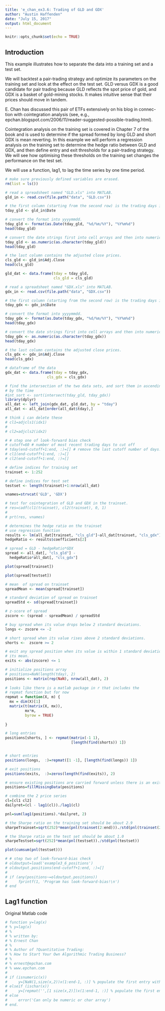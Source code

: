 ```yaml
---
title: 'e_chan_ex3.6: Trading of GLD and GDX'
author: "Austin Haffenden"
date: "July 15, 2017"
output: html_document
---
```


```r
knitr::opts_chunk$set(echo = TRUE)
```

## Introduction

This example illustrates how to separate the data into a training set and a
test set. 

We will backtest a pair-trading strategy and optimize its parameters
on the training set and look at the effect on the test set.
GLD versus GDX is a good candidate for pair trading because GLD
reflects the spot price of gold, and GDX is a basket of gold-mining
stocks. It makes intuitive sense that their prices should move in tandem.

E. Chan has discussed this pair of ETFs extensively on his blog in connec-
tion with cointegration analysis (see, e.g., epchan.blogspot.com/2006/11/reader-suggested-possible-trading.html). 

Cointegration analysis on the training set is covered in Chapter 7 of the 
book and is used to determine if the spread formed by long GLD and short 
GDX is mean reverting. In this example we will perform a regression analysis
on the training set to determine the hedge ratio between GLD and GDX, and then
define entry and exit thresholds for a pair-trading strategy. We will see how 
optimising these thresholds on the training set changes the performance on the
test set.

We will use a function, lag1, to lag the time series by one time period. 

```r
# make sure previously defined variables are erased.
rm(list = ls())

# read a spreadsheet named "GLD.xls" into MATLAB. 
gld_in <- read.csv(file.path("data", "GLD.csv"))

# the first column (starting from the second row) is the trading days in format mm/dd/yyyy.
tday_gld <- gld_in$Date

# convert the format into yyyymmdd.
tday_gld <- format(as.Date(tday_gld, "%d/%m/%Y"), "%Y%m%d")
head(tday_gld)

# convert the date strings first into cell arrays and then into numeric format.
tday_gld <- as.numeric(as.character(tday_gld))
head(tday_gld)

# the last column contains the adjusted close prices.
cls_gld <- gld_in$Adj.Close
head(cls_gld)

gld_dat <- data.frame(tday = tday_gld,
                      cls_gld = cls_gld)

# read a spreadsheet named "GDX.xls" into MATLAB. 
gdx_in <- read.csv(file.path("data", "GDX.csv"))

# the first column (starting from the second row) is the trading days in format mm/dd/yyyy.
tday_gdx <- gdx_in$Date

# convert the format into yyyymmdd.
tday_gdx <- format(as.Date(tday_gdx, "%d/%m/%Y"), "%Y%m%d")
head(tday_gdx)

# convert the date strings first into cell arrays and then into numeric format.
tday_gdx <- as.numeric(as.character(tday_gdx))
head(tday_gdx)

# the last column contains the adjusted close prices.
cls_gdx <- gdx_in$Adj.Close
head(cls_gdx)

# dataframe of the data
gdx_dat <- data.frame(tday = tday_gdx,
                   cls_gdx = cls_gdx)

# find the intersection of the two data sets, and sort them in ascending order
# by the time
#int_sort <- sort(intersect(tday_gld, tday_gdx))
library(dplyr)
all_dat <- left_join(gdx_dat, gld_dat, by = "tday")
all_dat <- all_dat[order(all_dat$tday),]

# think i can delete these
# cl1=adjcls1(idx1) 
# 
# cl2=adjcls2(idx2)  

# # step one of look-forward bias check
# cutoff=60 # number of most recent trading days to cut off 
# tday(end-cutoff+1:end, :)=[] # remove the last cutoff number of days.
# cl1(end-cutoff+1:end, :)=[]
# cl2(end-cutoff+1:end, :)=[]

# define indices for training set
trainset <- 1:252 

# define indices for test set
testset <- length(trainset)+1:nrow(all_dat) 

vnames=strvcat('GLD', 'GDX')

# test for cointegration of GLD and GDX in the trainset.
# res=cadf(cl1(trainset), cl2(trainset), 0, 1)
# 
# prt(res, vnames)

# determines the hedge ratio on the trainset
# use regression function
results <- lm(all_dat[trainset, "cls_gld"]~all_dat[trainset, "cls_gdx"])
hedgeRatio <- results$coefficients[2]

# spread = GLD - hedgeRatio*GDX
spread <- all_dat[, "cls_gld"] - 
  hedgeRatio*all_dat[, "cls_gdx"] 

plot(spread[trainset])

plot(spread[testset])

# mean  of spread on trainset
spreadMean <- mean(spread[trainset]) 

# standard deviation of spread on trainset
spreadStd <- sd(spread[trainset]) 

# z-score of spread
zscore <- (spread - spreadMean) / spreadStd 

# buy spread when its value drops below 2 standard deviations.
longs <- zscore <= -2 

# short spread when its value rises above 2 standard deviations.
shorts <-  zscore >= 2 

# exit any spread position when its value is within 1 standard deviation of 
# its mean.
exits <- abs(zscore) <= 1 

# initialize positions array
# positions=NaN(length(tday), 2) 
positions <- matrix(rep(NaN), nrow(all_dat), 2)
                 
# looks like there is a matlab package in r that includes the
# repmat function but for now
repmat = function(X, m) {
  mx = dim(X)[1]
  matrix(t(matrix(X, mx)), 
         mx*m,
         byrow = TRUE)
  
}

# long entries
positions[shorts, ] <- repmat(matrix(-1 1), 
                              [length(find(shorts)) 1])


# short entries
positions(longs,  :)=repmat([1 -1], [length(find(longs)) 1]) 

# exit positions
positions(exits,  :)=zeros(length(find(exits)), 2)

# ensure existing positions are carried forward unless there is an exit signal
positions=fillMissingData(positions) 

# combine the 2 price series
cl=[cl1 cl2] 
dailyret=(cl - lag1(cl))./lag1(cl)

pnl=sum(lag1(positions).*dailyret, 2)

# the Sharpe ratio on the training set should be about 2.9
sharpeTrainset=sqrt(252)*mean(pnl(trainset(2:end)))./std(pnl(trainset(2:end))) 

# the Sharpe ratio on the test set should be about 1.0
sharpeTestset=sqrt(252)*mean(pnl(testset))./std(pnl(testset)) 

plot(cumsum(pnl(testset)))

# # step two of look-forward-bias check
# oldoutput=load('example3_6_positions')
# oldoutput.positions(end-cutoff+1:end, :)=[]
#  
# if (any(positions~=oldoutput.positions))
#     fprintf(1, 'Program has look-forward-bias!\n')
# end

```

## Lag1 function 

Original Matlab code
```r
# function y=lag(x)
# % y=lag(x)
# % 
# % written by:
# % Ernest Chan
# %
# % Author of ?Quantitative Trading: 
# % How to Start Your Own Algorithmic Trading Business?
# %
# % ernest@epchan.com
# % www.epchan.com
# 
# if (isnumeric(x))
#     y=[NaN(1,size(x,2))x(1:end-1, :)] % populate the first entry with NaN
# elseif (ischar(x))
#     y=[repmat('',[1 size(x,2)])x(1:end-1, :)] % populate the first entry with ''
# else
#     error('Can only be numeric or char array')
# end.
```